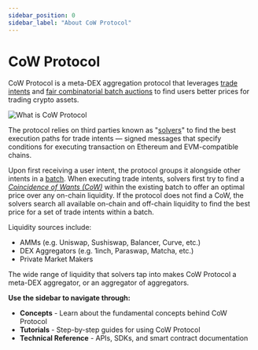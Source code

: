 ```yaml
---
sidebar_position: 0
sidebar_label: "About CoW Protocol"
---
```


# CoW Protocol

CoW Protocol is a meta-DEX aggregation protocol that leverages [trade intents](/cow-protocol/concepts/introduction/intents) and [fair combinatorial batch auctions](/cow-protocol/concepts/introduction/fair-combinatorial-auction) to find users better prices for trading crypto assets.

![What is CoW Protocol](/img/what-is-cow-protocol.png)

The protocol relies on third parties known as "[solvers](/cow-protocol/concepts/introduction/solvers)" to find the best execution paths for trade intents — signed messages that specify conditions for executing transaction on Ethereum and EVM-compatible chains.

Upon first receiving a user intent, the protocol groups it alongside other intents in a [batch](/cow-protocol/concepts/introduction/fair-combinatorial-auction).
When executing trade intents, solvers first try to find a [*Coincidence of Wants (CoW)*](/cow-protocol/concepts/how-it-works/coincidence-of-wants) within the existing batch to offer an optimal price over any on-chain liquidity.
If the protocol does not find a CoW, the solvers search all available on-chain and off-chain liquidity to find the best price for a set of trade intents within a batch.

Liquidity sources include:

- AMMs (e.g. Uniswap, Sushiswap, Balancer, Curve, etc.)
- DEX Aggregators (e.g. 1inch, Paraswap, Matcha, etc.)
- Private Market Makers

The wide range of liquidity that solvers tap into makes CoW Protocol a meta-DEX aggregator, or an aggregator of aggregators.

**Use the sidebar to navigate through:**
- **Concepts** - Learn about the fundamental concepts behind CoW Protocol
- **Tutorials** - Step-by-step guides for using CoW Protocol
- **Technical Reference** - APIs, SDKs, and smart contract documentation
